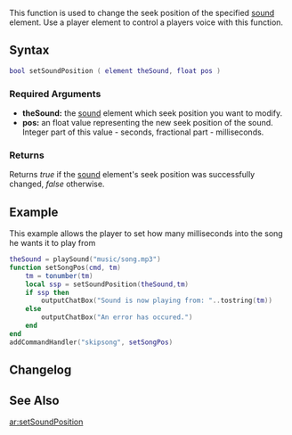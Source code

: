  
{{Client function}}
This function is used to change the seek position of the specified [[/sound.md|sound]] element.
Use a player element to control a players voice with this function.

==Syntax== 
<syntaxhighlight lang="lua">bool setSoundPosition ( element theSound, float pos )</syntaxhighlight> 
{{OOP||[[/sound.md|sound]]:setPlaybackPosition|playbackPosition|getSoundPosition}}
===Required Arguments=== 
*'''theSound:''' the [[/sound.md|sound]] element which seek position you want to modify.
*'''pos:''' an float value representing the new seek position of the sound. Integer part of this value - seconds, fractional part - milliseconds.

===Returns===
Returns ''true'' if the [[/sound.md|sound]] element's seek position was successfully changed, ''false'' otherwise.

==Example== 
This example allows the player to set how many milliseconds into the song he wants it to play from
<syntaxhighlight lang="lua">
theSound = playSound("music/song.mp3")
function setSongPos(cmd, tm)
    tm = tonumber(tm)
    local ssp = setSoundPosition(theSound,tm)
    if ssp then
        outputChatBox("Sound is now playing from: "..tostring(tm))
    else
        outputChatBox("An error has occured.")
    end
end
addCommandHandler("skipsong", setSongPos)
</syntaxhighlight>

==Changelog==
{{ChangelogHeader}}
{{ChangelogItem|1.3.2|Added player element for voice control}}

==See Also==
{{Client_audio_functions}}

[[/ar:setSoundPosition.md|ar:setSoundPosition]]